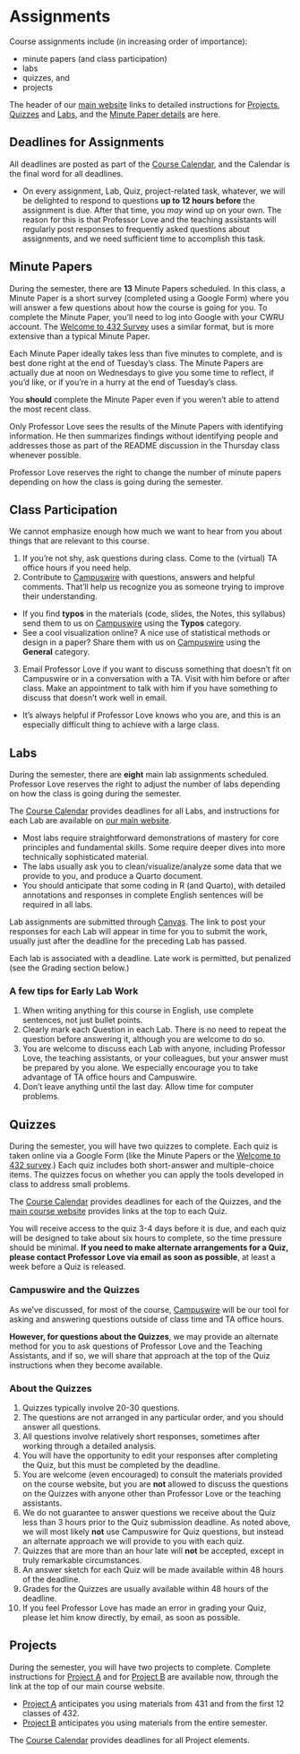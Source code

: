 # Assignments

Course assignments include (in increasing order of importance):

- minute papers (and class participation)
- labs
- quizzes, and
- projects

The header of our [main website](https://thomaselove.github.io/432-2023/) links to detailed instructions for [Projects](https://thomaselove.github.io/432-2023/projA.html), [Quizzes](https://thomaselove.github.io/432-2023/quiz1.html) and [Labs](https://thomaselove.github.io/432-2023/lab1.html), and the [Minute Paper details](https://github.com/THOMASELOVE/432-minute-2023) are here.

## Deadlines for Assignments

All deadlines are posted as part of the [Course Calendar](https://thomaselove.github.io/432-2023/calendar.html), and the Calendar is the final word for all deadlines.

- On every assignment, Lab, Quiz, project-related task, whatever, we will be delighted to respond to questions **up to 12 hours before** the assignment is due. After that time, you *may* wind up on your own. The reason for this is that Professor Love and the teaching assistants will regularly post responses to frequently asked questions about assignments, and we need sufficient time to accomplish this task.


## Minute Papers

During the semester, there are **13** Minute Papers scheduled. In this class, a Minute Paper is a short survey (completed using a Google Form) where you will answer a few questions about how the course is going for you. To complete the Minute Paper, you'll need to log into Google with your CWRU account. The [Welcome to 432 Survey](https://bit.ly/432-2023-welcome-survey) uses a similar format, but is more extensive than a typical Minute Paper. 

Each Minute Paper ideally takes less than five minutes to complete, and is best done right at the end of Tuesday's class. The Minute Papers are actually due at noon on Wednesdays to give you some time to reflect, if you'd like, or if you're in a hurry at the end of Tuesday's class.

You **should** complete the Minute Paper even if you weren't able to attend the most recent class.

Only Professor Love sees the results of the Minute Papers with identifying information. He then summarizes findings without identifying people and addresses those as part of the README discussion in the Thursday class whenever possible.

Professor Love reserves the right to change the number of minute papers depending on how the class is going during the semester. 

 
## Class Participation

We cannot emphasize enough how much we want to hear from you about things that are relevant to this course. 

1. If you're not shy, ask questions during class. Come to the (virtual) TA office hours if you need help.
2. Contribute to [Campuswire](https://campuswire.com/) with questions, answers and helpful comments. That'll help us recognize you as someone trying to improve their understanding.
  - If you find **typos** in the materials (code, slides, the Notes, this syllabus) send them to us on [Campuswire](https://campuswire.com/) using the **Typos** category. 
  - See a cool visualization online? A nice use of statistical methods or design in a paper? Share them with us on [Campuswire](https://campuswire.com/) using the **General** category.
3.  Email Professor Love if you want to discuss something that doesn't fit on Campuswire or in a conversation with a TA. Visit with him before or after class. Make an appointment to talk with him if you have something to discuss that doesn't work well in email. 
  - It's always helpful if Professor Love knows who you are, and this is an especially difficult thing to achieve with a large class.

## Labs

During the semester, there are **eight** main lab assignments scheduled. Professor Love reserves the right to adjust the number of labs depending on how the class is going during the semester. 

The [Course Calendar](https://thomaselove.github.io/432-2023/calendar.html) provides deadlines for all Labs, and instructions for each Lab are available on [our main website](https://thomaselove.github.io/432-2023/).

- Most labs require straightforward demonstrations of mastery for core principles and fundamental skills. Some require deeper dives into more technically sophisticated material. 
- The labs usually ask you to clean/visualize/analyze some data that we provide to you, and produce a Quarto document.
- You should anticipate that some coding in R (and Quarto), with detailed annotations and responses in complete English sentences will be required in all labs.

Lab assignments are submitted through [Canvas](https://canvas.case.edu). The link to post your responses for each Lab will appear in time for you to submit the work, usually just after the deadline for the preceding Lab has passed. 

Each lab is associated with a deadline. Late work is permitted, but penalized (see the Grading section below.)

### A few tips for Early Lab Work

1. When writing anything for this course in English, use complete sentences, not just bullet points.
2. Clearly mark each Question in each Lab. There is no need to repeat the question before answering it, although you are welcome to do so.
3. You are welcome to discuss each Lab with anyone, including Professor Love, the teaching assistants, or your colleagues, but your answer must be prepared by you alone. We especially encourage you to take advantage of TA office hours and Campuswire.
4. Don't leave anything until the last day. Allow time for computer problems.

## Quizzes

During the semester, you will have two quizzes to complete. Each quiz is taken online via a Google Form (like the Minute Papers or the [Welcome to 432 survey](https://bit.ly/432-2023-welcome-survey).) Each quiz includes both short-answer and multiple-choice items. The quizzes focus on whether you can apply the tools developed in class to address small problems.

The [Course Calendar](https://thomaselove.github.io/432-2023/calendar.html) provides deadlines for each of the Quizzes, and the [main course website](https://thomaselove.github.io/432-2023/) provides links at the top to each Quiz.

You will receive access to the quiz 3-4 days before it is due, and each quiz will be designed to take about six hours to complete, so the time pressure should be minimal. **If you need to make alternate arrangements for a Quiz, please contact Professor Love via email as soon as possible**, at least a week before a Quiz is released. 

### Campuswire and the Quizzes

As we've discussed, for most of the course, [Campuswire](https://campuswire.com/) will be our tool for asking and answering questions outside of class time and TA office hours. 

**However, for questions about the Quizzes**, we may provide an alternate method for you to ask questions of Professor Love and the Teaching Assistants, and if so, we will share that approach at the top of the Quiz instructions when they become available.

### About the Quizzes

1. Quizzes typically involve 20-30 questions. 
2. The questions are not arranged in any particular order, and you should answer all questions.
3. All questions involve relatively short responses, sometimes after working through a detailed analysis.
4. You will have the opportunity to edit your responses after completing the Quiz, but this must be completed by the deadline.
5. You are welcome (even encouraged) to consult the materials provided on the course website, but you are **not** allowed to discuss the questions on the Quizzes with anyone other than Professor Love or the teaching assistants.
6. We do not guarantee to answer questions we receive about the Quiz less than 3 hours prior to the Quiz submission deadline. As noted above, we will most likely **not** use Campuswire for Quiz questions, but instead an alternate approach we will provide to you with each quiz.
7. Quizzes that are more than an hour late will **not** be accepted, except in truly remarkable circumstances.
8. An answer sketch for each Quiz will be made available within 48 hours of the deadline. 
9. Grades for the Quizzes are usually available within 48 hours of the deadline. 
10. If you feel Professor Love has made an error in grading your Quiz, please let him know directly, by email, as soon as possible.

## Projects

During the semester, you will have two projects to complete. Complete instructions for [Project A](https://thomaselove.github.io/432-2023/projA.html) and for [Project B](https://thomaselove.github.io/432-2023/projB.html) are available now, through the link at the top of our main course website.

- [Project A](https://thomaselove.github.io/432-2023/projA.html) anticipates you using materials from 431 and from the first 12 classes of 432.
- [Project B](https://thomaselove.github.io/432-2023/projB.html) anticipates you using materials from the entire semester.

The [Course Calendar](https://thomaselove.github.io/432-2023/calendar.html) provides deadlines for all Project elements.

